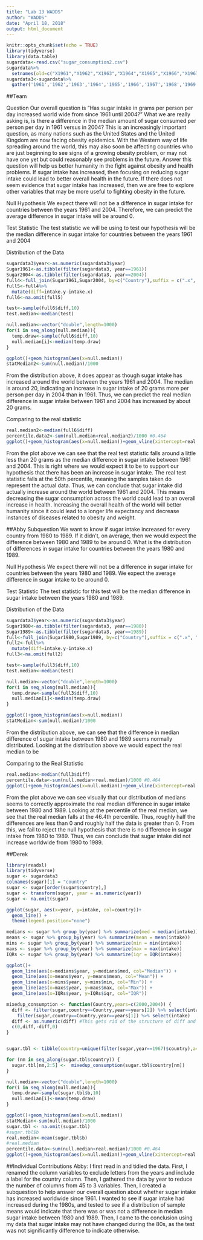 ---
title: "Lab 13 WADDS"
author: "WADDS"
date: "April 18, 2018"
output: html_document
---

```{r setup, include=FALSE}
knitr::opts_chunk$set(echo = TRUE)
library(tidyverse)
library(data.table)
sugardata<-read.csv("sugar_consumption2.csv")
sugardata%>%
  setnames(old=c("X1961","X1962","X1963","X1964","X1965","X1966","X1967","X1968","X1969","X1970","X1971","X1972","X1973","X1974","X1975","X1976","X1977","X1978","X1979","X1980","X1981","X1982","X1983","X1984","X1985","X1986","X1987","X1988","X1989","X1990","X1991","X1992","X1993","X1994","X1995","X1996","X1997","X1998","X1999","X2000","X2001","X2002","X2003","X2004"), new=c("1961","1962","1963","1964","1965","1966","1967","1968","1969","1970","1971","1972","1973","1974","1975","1976","1977","1978","1979","1980","1981","1982","1983","1984","1985","1986","1987","1988","1989","1990","1991","1992","1993","1994","1995","1996","1997","1998","1999","2000","2001","2002","2003","2004"))      
sugardata3<-sugardata%>%
  gather('1961','1962','1963','1964','1965','1966','1967','1968','1969','1970','1971','1972','1973','1974','1975','1976','1977','1978','1979','1980','1981','1982','1983','1984','1985','1986','1987','1988','1989','1990','1991','1992','1993','1994','1995','1996','1997','1998','1999','2000','2001','2002','2003','2004',key="year",value="intake")
```

##Team

Question
Our overall question is "Has sugar intake in grams per person per day increased world wide from since 1961 until 2004?" What we are really asking is, is there a difference in the median amount of sugar consumed per person per day in 1961 versus in 2004? This is an increasingly important question, as many nations such as the United States and the United Kingdom are now facing obesity epidemics. With the Western way of life spreading around the world, this may also soon be affecting countries who are just beginning to see signs of a growing obesity problem, or may not have one yet but could reasonably see problems in the future. Answer this question will help us better humanity in the fight against obesity and health problems. If sugar intake has increased, then focusing on reducing sugar intake could lead to better overall health in the future. If there does not seem evidence that sugar intake has increased, then we are free to explore other variables that may be more useful to fighting obesity in the future. 

Null Hypothesis
We expect there will not be a difference in sugar intake for countries between the years 1961 and 2004. Therefore, we can predict the average difference in sugar intake will be around 0.

Test Statistic
The test statistic we will be using to test our hypothesis will be the median difference in sugar intake for countries between the years 1961 and 2004

Distribution of the Data
```{r}
sugardata3$year<-as.numeric(sugardata3$year)
Sugar1961<-as.tibble(filter(sugardata3, year==1961))
Sugar2004<-as.tibble(filter(sugardata3, year==2004))
full4<-full_join(Sugar1961,Sugar2004, by=c("Country"),suffix = c(".x", ".y"))
full5<-full4%>%
  mutate(diff=intake.y-intake.x)
full6<-na.omit(full5)

test<-sample(full6$diff,10)
test.median<-median(test)

null.median<-vector("double",length=1000)
for(i in seq_along(null.median)){
  temp.draw<-sample(full6$diff,10)
  null.median[i]<-median(temp.draw)
}

ggplot()+geom_histogram(aes(x=null.median))
statMedian2<-sum(null.median)/1000
```

From the distribution above, it does appear as though sugar intake has increased around the world between the years 1961 and 2004. The median is around 20, indicating an increase in sugar intake of 20 grams more per person per day in 2004 than in 1961. Thus, we can predict the real median difference in sugar intake between 1961 and 2004 has increased by about 20 grams. 

Comparing to the real statistic
```{r}
real.median2<-median(full6$diff)
percentile.data2<-sum(null.median<real.median2)/1000 #0.464
ggplot()+geom_histogram(aes(x=null.median))+geom_vline(xintercept=real.median2, color="green")
```

From the plot above we can see that the real test statistic falls around a little less than 20 grams as the median difference in sugar intake between 1961 and 2004. This is right where we would expect it to be to support our hypothesis that there has been an increase in sugar intake. The real test statistic falls at the 50th percentile, meaning the samples taken do represent the actual data. Thus, we can conclude that sugar intake did actually increase around the world between 1961 and 2004. This means decreasing the sugar consumption across the world could lead to an overall increase in health. Increasing the overall health of the world will better humanity since it could lead to a longer life expectancy and decrease instances of diseases related to obesity and weight. 

##Abby
Subquestion
We want to know if sugar intake increased for every country from 1980 to 1989. If it didn't, on average, then we would expect the difference between 1980 and 1989 to be around 0. What is the distribution of differences in sugar intake for countries between the years 1980 and 1989.

Null Hypothesis
We expect there will not be a difference in sugar intake for countries between the years 1980 and 1989. We expect the average difference in sugar intake to be around 0. 

Test Statistic
The test statistic for this test will be the median difference in sugar intake between the years 1980 and 1989. 

Distribution of the Data
```{r}
sugardata3$year<-as.numeric(sugardata3$year)
Sugar1980<-as.tibble(filter(sugardata3, year==1980))
Sugar1989<-as.tibble(filter(sugardata3, year==1989))
full<-full_join(Sugar1980,Sugar1989, by=c("Country"),suffix = c(".x", ".y"))
full2<-full%>%
  mutate(diff=intake.y-intake.x)
full3<-na.omit(full2)

test<-sample(full3$diff,10)
test.median<-median(test)

null.median<-vector("double",length=1000)
for(i in seq_along(null.median)){
  temp.draw<-sample(full3$diff,10)
  null.median[i]<-median(temp.draw)
}

ggplot()+geom_histogram(aes(x=null.median))
statMedian<-sum(null.median)/1000
```

From the distribution above, we can see that the difference in median difference of sugar intake between 1980 and 1989 seems normally distributed. Looking at the distribution above we would expect the real median to be 

Comparing to the Real Statistic
```{r}
real.median<-median(full3$diff)
percentile.data<-sum(null.median<real.median)/1000 #0.464
ggplot()+geom_histogram(aes(x=null.median))+geom_vline(xintercept=real.median, color="green")
```

From the plot above we can see visually that our distribution of medians seems to correctly approximate the real median difference in sugar intake between 1980 and 1989. Looking at the percentile of the real median, we see that the real median falls at the 46.4th percentile. Thus, roughly half the differences are less than 0 and roughly half the data is greater than 0. From this, we fail to reject the null hypothesis that there is no difference in sugar intake from 1980 to 1989. Thus, we can conclude that sugar intake did not increase worldwide from 1980 to 1989. 

##Derek
```{r pressure, echo=FALSE}
library(readxl)
library(tidyverse)
sugar <- sugardata3
colnames(sugar)[1] = "country"
sugar <- sugar[order(sugar$country),]
sugar <- transform(sugar, year = as.numeric(year))
sugar <- na.omit(sugar)

```

```{r}
ggplot(sugar, aes(x=year, y=intake, col=country))+
  geom_line() +
  theme(legend.position="none")

```

```{r}

medians <- sugar %>% group_by(year) %>% summarize(med = median(intake))
means <- sugar %>% group_by(year) %>% summarize(mean = mean(intake))
mins <- sugar %>% group_by(year) %>% summarize(min = min(intake))
maxs <- sugar %>% group_by(year) %>% summarize(max = max(intake))
IQRs <- sugar %>% group_by(year) %>% summarize(iqr = IQR(intake))

ggplot()+
  geom_line(aes(x=medians$year, y=medians$med, col="Median")) +
  geom_line(aes(x=means$year, y=means$mean, col="Mean")) + 
  geom_line(aes(x=mins$year, y=mins$min, col="Min")) +
  geom_line(aes(x=maxs$year, y=maxs$max, col="Max")) +
  geom_line(aes(x=IQRs$year, y=IQRs$iqr, col="IQR")) 
```

```{r}
mixedup_consumption <- function(Country,years=c(2000,2004)) {
  diff <- filter(sugar,country==Country,year==years[2]) %>% select(intake) -
    filter(sugar,country==Country,year==years[1]) %>% select(intake) 
  diff <- as.numeric(diff) #This gets rid of the structure of diff and makes it just a number, which means that the next line is just a numeric vector.
  c(0,diff,-diff,0)
}


sugar.tbl <- tibble(country=unique(filter(sugar,year==1967)$country),a=0,b=0,c=0,d=0)

for (nm in seq_along(sugar.tbl$country)) {
  sugar.tbl[nm,2:5] <-  mixedup_consumption(sugar.tbl$country[nm])
}

null.median<-vector("double",length=1000)
for(i in seq_along(null.median)){
  temp.draw<-sample(sugar.tbl$b,10)
  null.median[i]<-mean(temp.draw)
}

ggplot()+geom_histogram(aes(x=null.median))
statMedian<-sum(null.median)/1000
sugar.tbl <- na.omit(sugar.tbl)
#sugar.tbl$b
real.median<-mean(sugar.tbl$b)
#real.median
percentile.data<-sum(null.median<real.median)/1000 #0.464
ggplot()+geom_histogram(aes(x=null.median))+geom_vline(xintercept=real.median, color="green")
```

##Individual Contributions
Abby: I first read in and tidied the data. First, I renamed the column variables to exclude letters from the years and include a label for the country column. Then, I gathered the data by year to reduce the number of columns from 45 to 3 variables. Then, I created a subquestion to help answer our overall question about whether sugar intake has increased worldwide since 1961. I wanted to see if sugar intake had increased during the 1980s, and tested to see if a distribution of sample means would indicate that there was or was not a difference in median sugar intake between 1980 and 1989. Then, I came to the conclusion using my data that sugar intake may not have changed during the 80s, as the test was not significantly difference to indicate otherwise. 
